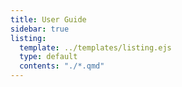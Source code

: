 ```yaml
---
title: User Guide
sidebar: true
listing:
  template: ../templates/listing.ejs
  type: default
  contents: "./*.qmd"
---
```

